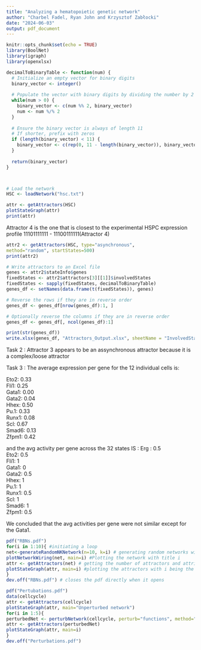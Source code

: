 ```yaml
---
title: "Analyzing a hematopoietic genetic network"
author: "Charbel Fadel, Ryan John and Krzysztof Zabłocki"
date: "2024-06-03"
output: pdf_document
---
```


```r
knitr::opts_chunk$set(echo = TRUE)
library(BoolNet)
library(igraph)
library(openxlsx)

decimalToBinaryTable <- function(num) {
  # Initialize an empty vector for binary digits
  binary_vector <- integer()
  
  # Populate the vector with binary digits by dividing the number by 2
  while(num > 0) {
    binary_vector <- c(num %% 2, binary_vector)
    num <- num %/% 2
  }
  
  # Ensure the binary vector is always of length 11
  # If shorter, prefix with zeros
  if (length(binary_vector) < 11) {
    binary_vector <- c(rep(0, 11 - length(binary_vector)), binary_vector)
  }
  
  return(binary_vector)
}



# Load the network
HSC <- loadNetwork("hsc.txt")
```



```r
attr <- getAttractors(HSC)
plotStateGraph(attr)
print(attr)

```
Attractor 4 is the one that is closest to the experimental HSPC expression profile 11101111111 - 11100111111(Attractor 4)


```r
attr2 <- getAttractors(HSC, type="asynchronous",
method="random", startStates=500)
print(attr2)

# Write attractors to an Excel file
genes <- attr2$stateInfo$genes
fixedStates <- attr2$attractors[3][[1]]$involvedStates
fixedStates <- sapply(fixedStates, decimalToBinaryTable)
genes_df <- setNames(data.frame(t(fixedStates)), genes)

# Reverse the rows if they are in reverse order
genes_df <- genes_df[nrow(genes_df):1, ]

# Optionally reverse the columns if they are in reverse order
genes_df <- genes_df[, ncol(genes_df):1]

print(str(genes_df))
write.xlsx(genes_df, "Attractors_Output.xlsx", sheetName = "InvolvedStates")
```


Task 2 : Attractor 3 appears to be an assynchronous attractor because it is a complex/loose attractor

Task 3 : The average expression per gene for the 12 individual cells is:


 Eto2: 0.33   
 Fli1: 0.25      
 Gata1: 0.00    
 Gata2: 0.04     
 Hhex: 0.50  
 Pu.1: 0.33    
 Runx1: 0.08    
 Scl: 0.67    
 Smad6: 0.13    
 Zfpm1: 0.42    

and the avg activity per gene across the 32 states IS :
Erg :  0.5	
Eto2:  0.5	
Fli1:  1	
Gata1: 0	
Gata2: 0.5	
Hhex:  1	
Pu.1:  1	
Runx1: 0.5	
Scl:   1	
Smad6: 1	
Zfpm1: 0.5

We concluded that the avg activities per gene were not similar except for the Gata1.



```r
pdf("RBNs.pdf")
for(i in 1:10){ #initiating a loop
net<-generateRandomNKNetwork(n=10, k=i) # generating random networks with n=10 genes and each gene having from 1-10 ibput genes
plotNetworkWiring(net, main=i) #Plotting the network with title i
attr <- getAttractors(net) # getting the number of attractors and attributing it to the variable attr
plotStateGraph(attr, main=i) #plotting the attractors with i being the title
}
dev.off("RBNs.pdf") # closes the pdf directly when it opens
```


```r
pdf("Pertubations.pdf")
data(cellcycle)
attr <- getAttractors(cellcycle)
plotStateGraph(attr, main="Unperturbed network")
for(i in 1:5){
perturbedNet <- perturbNetwork(cellcycle, perturb="functions", method="bitflip")
attr <- getAttractors(perturbedNet)
plotStateGraph(attr, main=i)
}
dev.off("Perturbations.pdf")
```

